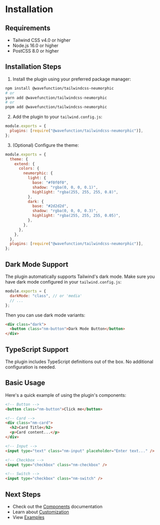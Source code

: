 # Installation

## Requirements

- Tailwind CSS v4.0 or higher
- Node.js 16.0 or higher
- PostCSS 8.0 or higher

## Installation Steps

1. Install the plugin using your preferred package manager:

```bash
npm install @wavefunction/tailwindcss-neumorphic
# or
yarn add @wavefunction/tailwindcss-neumorphic
# or
pnpm add @wavefunction/tailwindcss-neumorphic
```

2. Add the plugin to your `tailwind.config.js`:

```js
module.exports = {
  plugins: [require("@wavefunction/tailwindcss-neumorphic")],
};
```

3. (Optional) Configure the theme:

```js
module.exports = {
  theme: {
    extend: {
      colors: {
        neumorphic: {
          light: {
            base: "#f0f0f0",
            shadow: "rgba(0, 0, 0, 0.1)",
            highlight: "rgba(255, 255, 255, 0.8)",
          },
          dark: {
            base: "#2d2d2d",
            shadow: "rgba(0, 0, 0, 0.3)",
            highlight: "rgba(255, 255, 255, 0.05)",
          },
        },
      },
    },
  },
  plugins: [require("@wavefunction/tailwindcss-neumorphic")],
};
```

## Dark Mode Support

The plugin automatically supports Tailwind's dark mode. Make sure you have dark mode configured in your `tailwind.config.js`:

```js
module.exports = {
  darkMode: "class", // or 'media'
  // ...
};
```

Then you can use dark mode variants:

```html
<div class="dark">
  <button class="nm-button">Dark Mode Button</button>
</div>
```

## TypeScript Support

The plugin includes TypeScript definitions out of the box. No additional configuration is needed.

## Basic Usage

Here's a quick example of using the plugin's components:

```html
<!-- Button -->
<button class="nm-button">Click me</button>

<!-- Card -->
<div class="nm-card">
  <h2>Card Title</h2>
  <p>Card content...</p>
</div>

<!-- Input -->
<input type="text" class="nm-input" placeholder="Enter text..." />

<!-- Checkbox -->
<input type="checkbox" class="nm-checkbox" />

<!-- Switch -->
<input type="checkbox" class="nm-switch" />
```

## Next Steps

- Check out the [Components](/components) documentation
- Learn about [Customization](/customization)
- View [Examples](/examples)
